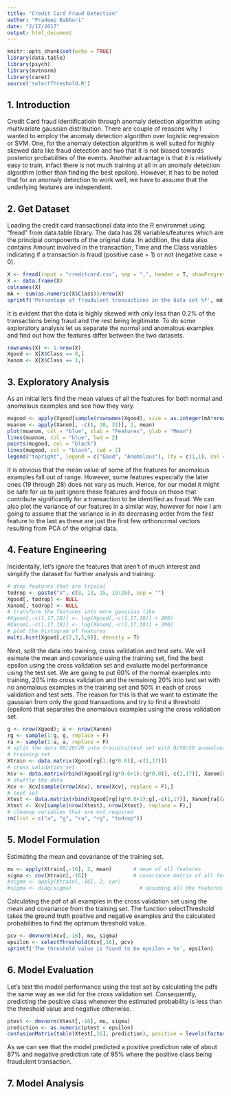 ```yaml
---
title: "Credit Card Fraud Detection"
author: "Pradeep Babburi"
date: "2/17/2017"
output: html_document
---
```


```r
knitr::opts_chunk$set(echo = TRUE)
library(data.table)
library(psych)
library(mvtnorm)
library(caret)
source('selectThreshold.R')
```
## 1. Introduction
Credit Card fraud identificatioin through anomaly detection algorithm using multivariate gaussian distribution. There are couple of reasons why I wanted to employ the anomaly detection algorithm over logistic regression or SVM. One, for the anomaly detection algorithm is well suited for highly skewed data like fraud detection and two that it is not biased towards posterior probabilites of the events. Another advantage is that it is relatively easy to train, infact there is not much training at all in an anomaly detection algorithm (other than finding the best epsilon). However, it has to be noted that for an anomaly detection to work well, we have to assume that the underlying features are independent. 

## 2. Get Dataset
Loading the credit card transactional data into the R environmet using "fread" from data.table library. The data has 28 variables/features which are the principal components of the original data. In addition, the data also contains Amount involved in the transaction, Time and the Class variables indicating if a transaction is fraud (positive case = 1) or not (negative case = 0). 
```r
X <- fread(input = "creditcard.csv", sep = ",", header = T, showProgress = T)
X <- data.frame(X)
colnames(X)
mA <- sum(as.numeric(X$Class))/nrow(X)
sprintf('Percentage of fraudulent transactions in the data set %f', mA*100)
```

It is evident that the data is highly skewed with only less than 0.2% of the transactions being fraud and the rest being legitimate. To do some exploratory analysis let us separate the normal and anomalous examples and find out how the features differ between the two datasets.

```r
rownames(X) <- 1:nrow(X)
Xgood <- X[X$Class == 0,]
Xanom <- X[X$Class == 1,]
```

## 3. Exploratory Analysis
As an initial let's find the mean values of all the features for both normal and anomalous examples and see how they vary. 

```r
mugood <- apply(Xgood[sample(rownames(Xgood), size = as.integer(mA*nrow(X)), replace = F), -c(1, 30, 31)], 2, mean)
muanom <- apply(Xanom[, -c(1, 30, 31)], 2, mean)
plot(muanom, col = "blue", xlab = "Features", ylab = "Mean")
lines(muanom, col = "blue", lwd = 2)
points(mugood, col = "black")
lines(mugood, col = "black", lwd = 2)
legend("topright", legend = c("Good", "Anomalous"), lty = c(1,1), col = c("black", "blue"), lwd = c(2,2))
```

It is obvious that the mean value of some of the features for anomalous examples fall out of range. However, some features especially the later ones (19 through 28) does not vary as much. Hence, for our model it might be safe for us to just ignore these features and focus on those that contribute significantly for a transaction to be identified as fraud. We can also plot the variance of our features in a similar way, however for now I am going to assume that the variance is in its decreasing order from the first feature to the last as these are just the first few orthonormal vectors resulting from PCA of the original data.

## 4. Feature Engineering

Incidentally, let's ignore the features that aren't of much interest and simplify the dataset for further analysis and training. 
```r
# drop features that are trivial
todrop <- paste("V", c(8, 13, 15, 19:28), sep = "")
Xgood[, todrop] <- NULL
Xanom[, todrop] <- NULL
# transform the features into more gaussian like
#Xgood[,-c(1,17,18)] <- log(Xgood[,-c(1,17,18)] + 200)
#Xanom[,-c(1,17,18)] <- log(Xanom[,-c(1,17,18)] + 200)
# plot the histogram of features
multi.hist(Xgood[,c(2,3,5,9)], density = T)
```

Next, split the data into training, cross validation and test sets. We will esimate the mean and covariance using the training set, find the best epsilon using the cross validation set and evaluate model performance using the test set. We are going to put 60% of the normal examples into training, 20% into cross validation and the remaining 20% into test set with no anomalous examples in the training set and 50% in each of cross validation and test sets. The reason for this is that we want to estimate the gaussian from only the good transactions and try to find a threshold  (epsilon) that separates the anomalous examples using the cross validation set.

```r
g <- nrow(Xgood); a <- nrow(Xanom)
rg <- sample(1:g, g, replace = F)
ra <- sample(1:a, a, replace = F)
# split the data 60/20/20 into train/cv/test set with 0/50/50 anomalous examples 
# training set
Xtrain <- data.matrix(Xgood[rg[1:(g*0.6)],-c(1,17)])
# cross validation set
Xcv <- data.matrix(rbind(Xgood[rg[(g*0.6+1):(g*0.8)],-c(1,17)], Xanom[ra[1:(a*0.5)],-c(1,17)]))
# shuffle the data
Xcv <- Xcv[sample(nrow(Xcv), nrow(Xcv), replace = F),]
# test set
Xtest <- data.matrix(rbind(Xgood[rg[(g*0.8+1):g],-c(1,17)], Xanom[ra[(a*0.5 + 1):a],-c(1,17)]))
Xtest <- Xcv[sample(nrow(Xtest), nrow(Xtest), replace = F),]
# cleanup variables that are not required
rm(list = c("a", "g", "ra", "rg", "todrop"))
```

## 5. Model Formulation
Estimating the mean and covariance of the training set.

```r
mu <- apply(Xtrain[,-16], 2, mean)       # mean of all features
sigma <- cov(Xtrain[,-16])               # covariance matrix of all features
#sigma <- apply(Xtrain[,-16], 2, var)    
#sigma <- diag(sigma)                      # assuming all the features are uncorrelated
```

Calculating the pdf of all examples in the cross validation set using the mean and covariance from the training set. The function selectThreshold takes the ground truth positive and negative examples and the calculated probabilities to find the optimum threshold value. 

```r
pcv <- dmvnorm(Xcv[,-16], mu, sigma)
epsilon <- selectThreshold(Xcv[,16], pcv)
sprintf('The threshold value is found to be epsilon = %e', epsilon)
```

## 6. Model Evaluation

Let's test the model performance using the test set by calculating the pdfs the same way as we did for the cross validation set. Consequently, predicting the positive class whenever the estimated probability is less than the threshold value and negative otherwise.

```r
ptest <- dmvnorm(Xtest[,-16], mu, sigma)
prediction <- as.numeric(ptest < epsilon)
confusionMatrix(table(Xtest[,16], prediction), positive = levels(factor(Xtest[,16]))[2])
```

As we can see that the model predicted a positive prediction rate of about 87% and negative prediction rate of 95% where the positive class being fraudulent transaction. 

## 7. Model Analysis




